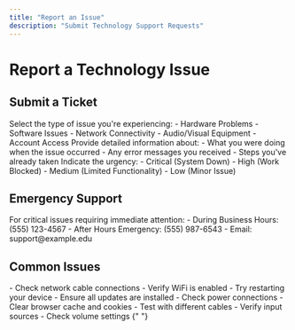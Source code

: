```yaml
---
title: "Report an Issue"
description: "Submit Technology Support Requests"
---
```


# Report a Technology Issue

## Submit a Ticket

<Steps>
  <Step title="Classify Your Issue">
    Select the type of issue you're experiencing: - Hardware Problems - Software
    Issues - Network Connectivity - Audio/Visual Equipment - Account Access
  </Step>
  <Step title="Describe the Problem">
    Provide detailed information about: - What you were doing when the issue
    occurred - Any error messages you received - Steps you've already taken
  </Step>
  <Step title="Priority Level">
    Indicate the urgency: - Critical (System Down) - High (Work Blocked) -
    Medium (Limited Functionality) - Low (Minor Issue)
  </Step>
</Steps>

## Emergency Support

<Note>
  For critical issues requiring immediate attention: - During Business Hours:
  (555) 123-4567 - After Hours Emergency: (555) 987-6543 - Email:
  support@example.edu
</Note>

## Common Issues

<AccordionGroup>
  <Accordion icon="wifi" title="Network Connectivity">
    - Check network cable connections - Verify WiFi is enabled - Try restarting
    your device
  </Accordion>

<Accordion icon="desktop" title="Computer Issues">
  - Ensure all updates are installed - Check power connections - Clear browser
  cache and cookies
</Accordion>

  <Accordion icon="video" title="AV Equipment">
    - Test with different cables - Verify input sources - Check volume settings
  </Accordion>
</AccordionGroup>{" "}
